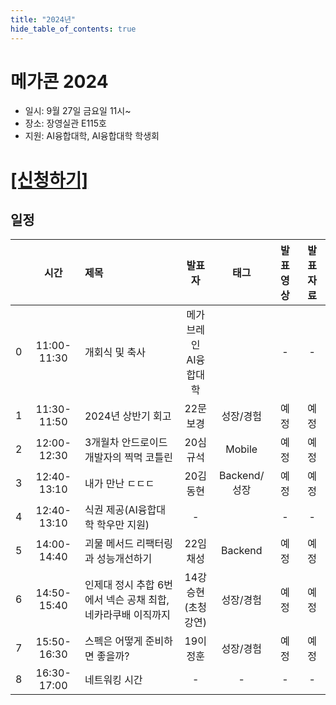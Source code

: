```yaml
---
title: "2024년"
hide_table_of_contents: true
---
```


# 메가콘 2024

- 일시: 9월 27일 금요일 11시~
- 장소: 장영실관 E115호
- 지원: AI융합대학, AI융합대학 학생회

# [[신청하기]](https://forms.gle/4KZQyxHsrFgwytCV9)

## 일정

| | 시간 | 제목 |     발표자      |                   태그                   | 발표 영상 | 발표자료
|---:| :--: | :--- |:------------:|:--------------------------------------:| :---: | :---: |
| 0 | 11:00-11:30 | 개회식 및 축사 |메가브레인<br/>AI융합대학 |                                        | - | - |
| 1 |11:30-11:50| 2024년 상반기 회고 |    22문보경     |                   성장/경험                   |예정 | 예정 |
| 2 |12:00-12:30| 3개월차 안드로이드 개발자의 찍먹 코틀린 |    20심규석     |                 Mobile                 | 예정 | 예정 |
| 3 | 12:40-13:10| 내가 만난 ㄷㄷㄷ |    20김동현     |                Backend/성장                 | 예정 | 예정 |
| 4 | 12:40-13:10| 식권 제공(AI융합대학 학우만 지원) |      -       |                                        |- | - |
| 5 |14:00-14:40| 괴물 메서드 리팩터링과 성능개선하기  |    22임채성     |                Backend                 |예정 | 예정 |
| 6 | 14:50-15:40| 인제대 정시 추합 6번에서 넥슨 공채 최합, 네카라쿠배 이직까지 | 14강승현<br/>(초청 강연) |                   성장/경험                   |예정 | 예정 |
| 7 |15:50-16:30| 스펙은 어떻게 준비하면 좋을까?  |    19이정훈     |                   성장/경험                   |예정 | 예정 |
| 8 | 16:30-17:00 | 네트워킹 시간 | - |-| -|-|-|
